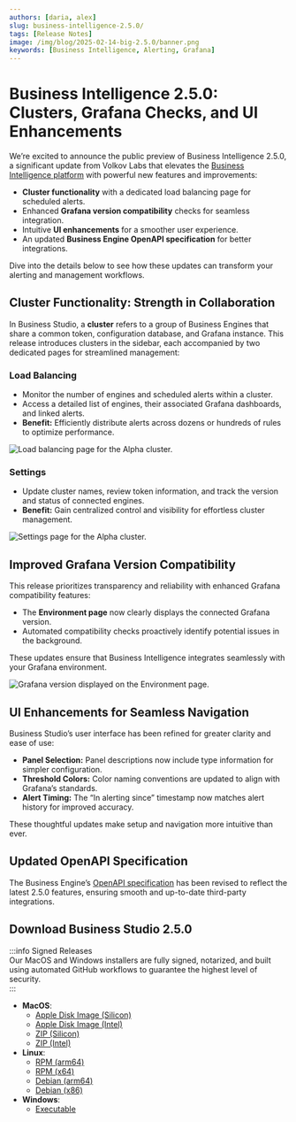 ```yaml
---
authors: [daria, alex]
slug: business-intelligence-2.5.0/
tags: [Release Notes]
image: /img/blog/2025-02-14-big-2.5.0/banner.png
keywords: [Business Intelligence, Alerting, Grafana]
---
```



# Business Intelligence 2.5.0: Clusters, Grafana Checks, and UI Enhancements

We’re excited to announce the public preview of Business Intelligence 2.5.0, a significant update from Volkov Labs that elevates the [Business Intelligence platform](/docs/) with powerful new features and improvements:

- **Cluster functionality** with a dedicated load balancing page for scheduled alerts.
- Enhanced **Grafana version compatibility** checks for seamless integration.
- Intuitive **UI enhancements** for a smoother user experience.
- An updated **Business Engine OpenAPI specification** for better integrations.

Dive into the details below to see how these updates can transform your alerting and management workflows.

## Cluster Functionality: Strength in Collaboration

In Business Studio, a **cluster** refers to a group of Business Engines that share a common token, configuration database, and Grafana instance. This release introduces clusters in the sidebar, each accompanied by two dedicated pages for streamlined management:

### Load Balancing

- Monitor the number of engines and scheduled alerts within a cluster.
- Access a detailed list of engines, their associated Grafana dashboards, and linked alerts.
- **Benefit:** Efficiently distribute alerts across dozens or hundreds of rules to optimize performance.

<Image
  title="Load balancing page for the Alpha cluster."
  src="/img/blog/2025-02-14-big-2.5.0/cluster-lb.png"
/>

### Settings

- Update cluster names, review token information, and track the version and status of connected engines.
- **Benefit:** Gain centralized control and visibility for effortless cluster management.

<Image
  title="Settings page for the Alpha cluster."
  src="/img/blog/2025-02-14-big-2.5.0/cluster-settings.png"
/>

## Improved Grafana Version Compatibility

This release prioritizes transparency and reliability with enhanced Grafana compatibility features:

- The **Environment page** now clearly displays the connected Grafana version.
- Automated compatibility checks proactively identify potential issues in the background.

These updates ensure that Business Intelligence integrates seamlessly with your Grafana environment.

<Image
  title="Grafana version displayed on the Environment page."
  src="/img/blog/2025-02-14-big-2.5.0/grafana-version.png"
/>

## UI Enhancements for Seamless Navigation

Business Studio’s user interface has been refined for greater clarity and ease of use:

- **Panel Selection:** Panel descriptions now include type information for simpler configuration.
- **Threshold Colors:** Color naming conventions are updated to align with Grafana’s standards.
- **Alert Timing:** The “In alerting since” timestamp now matches alert history for improved accuracy.

These thoughtful updates make setup and navigation more intuitive than ever.

## Updated OpenAPI Specification

The Business Engine’s [OpenAPI specification](/docs/api/) has been revised to reflect the latest 2.5.0 features, ensuring smooth and up-to-date third-party integrations.

## Download Business Studio 2.5.0

:::info Signed Releases  
Our MacOS and Windows installers are fully signed, notarized, and built using automated GitHub workflows to guarantee the highest level of security.  
:::

- **MacOS**:
  - [Apple Disk Image (Silicon)](https://github.com/VolkovLabs/business-intelligence/releases/download/v2.5.0/Business.Studio-2.5.0-arm64.dmg)
  - [Apple Disk Image (Intel)](https://github.com/VolkovLabs/business-intelligence/releases/download/v2.5.0/Business.Studio-2.5.0-x64.dmg)
  - [ZIP (Silicon)](https://github.com/VolkovLabs/business-intelligence/releases/download/v2.5.0/Business.Studio-darwin-arm64-2.5.0.zip)
  - [ZIP (Intel)](https://github.com/VolkovLabs/business-intelligence/releases/download/v2.5.0/Business.Studio-darwin-x64-2.5.0.zip)
- **Linux**:
  - [RPM (arm64)](https://github.com/VolkovLabs/business-intelligence/releases/download/v2.5.0/business-studio-2.5.0-1.arm64.rpm)
  - [RPM (x64)](https://github.com/VolkovLabs/business-intelligence/releases/download/v2.5.0/business-studio-2.5.0-1.x86_64.rpm)
  - [Debian (arm64)](https://github.com/VolkovLabs/business-intelligence/releases/download/v2.5.0/business-studio_2.5.0_arm64.deb)
  - [Debian (x86)](https://github.com/VolkovLabs/business-intelligence/releases/download/v2.5.0/business-studio_2.5.0_amd64.deb)
- **Windows**:
  - [Executable](https://github.com/VolkovLabs/business-intelligence/releases/download/v2.5.0/Business.Studio-2.5.0.Setup.exe)

<GettingStarted />

<Feedback />
